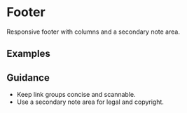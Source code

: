 
<Meta of={FooterStories} />

# Footer

Responsive footer with columns and a secondary note area.

## Examples

<Canvas>
  <Story of={FooterStories.Basic} />
</Canvas>

## Guidance

- Keep link groups concise and scannable.
- Use a secondary note area for legal and copyright.

